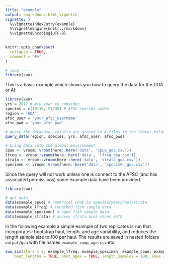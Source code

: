 ```yaml
---
title: "example"
output: rmarkdown::html_vignette
vignette: >
  %\VignetteIndexEntry{example}
  %\VignetteEngine{knitr::rmarkdown}
  %\VignetteEncoding{UTF-8}
---
```


```r
knitr::opts_chunk$set(
  collapse = TRUE,
  comment = "#>"
)
```



```r
# load ----
library(swo)
```

This is a basic example which shows you how to query the data for the GOA or AI:

```r
library(swo)
yrs = 2017 # min year to consider
species = c(10110, 21740) # AFSC species codes
region = 'GOA'
afsc_user = 'your_afsc_username'
afsc_pwd = 'your_afsc_pwd'

# query the database, results are stored in 4 files in the "data" folder
query_data(region, species, yrs, afsc_user, afsc_pwd)

# bring data into the global environment
cpue <- vroom::vroom(here::here('data', 'cpue_goa.csv'))
lfreq <- vroom::vroom(here::here('data', 'lfreq_goa.csv'))
strata <- vroom::vroom(here::here('data', 'strata_goa.csv'))
specimen <- vroom::vroom(here::here('data', 'specimen_goa.csv'))
```

Since the query will not work unless one is connect to the AFSC (and has associated permissions) some example data have been provided.

```r
library(swo)

# get data 
data(example_cpue) # numerical CPUE by species/year/haul/strata
data(example_lfreq) # lengthed fish sample data
data(example_specimen) # aged fish sample data 
data(example_strata) # survey strata area sizes km^2
```


In the following example a simple example of two replicates is run that incorporates: bootstrap haul, length, and age variability, and reduces the length sample size to 100 per haul. 
The results are saved in nested folders `output/goa` with file names `example_comp_age.csv` etc.

```r
swo_sim(iters = 2, example_lfreq, example_specimen, example_cpue, example_strata, boot_hauls = TRUE,
    boot_lengths = TRUE, boot_ages = TRUE, length_samples = 100, save = 'example', region = 'goa')

```